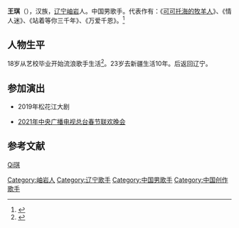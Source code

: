 {{Otheruses|other=名为王琪的其他人物|王琪}}
{{BLPsources|time=2021-03-03T08:37:02+00:00}}
'''王琪'''（{{Bd|1986年}}），汉族，[[辽宁|辽宁]][[岫岩|岫岩]]人。中国男歌手。代表作有：《[[可可托海的牧羊人|可可托海的牧羊人]]》、《情人迷》、《站着等你三千年》、《万爱千恩》。<ref name=":0">{{Cite web|title=封面会客厅丨 《可可托海的牧羊人》火遍网络 神秘音乐人王琪：我在新疆奋斗了十年|url=http://gz.people.com.cn/n2/2020/1124/c361328-34434419.html|accessdate=2021-03-03|author=杜恩湖|work=|publisher=封面新闻}}</ref>

==人物生平==

18岁从艺校毕业开始流浪歌手生活<ref>{{Cite web|title=《梦工厂》秦海璐反攻小鲜肉 上演“强吻”大戏|url=https://ent.163.com/16/0327/09/BJ5FBRQ500031GVS.html|accessdate=2021-03-03|date=2016-03-27|last=|publisher=网易娱乐}}</ref>。23岁去新疆生活10年。后返回辽宁。

==参加演出==

*2019年松花江大剧

*[[2021年中央广播电视总台春节联欢晚会|2021年中央广播电视总台春节联欢晚会]]

==参考文献==
<references />
[[分类:王姓|Qi琪]]
[[Category:岫岩人|Category:岫岩人]]
[[Category:辽宁歌手|Category:辽宁歌手]]
[[Category:中国男歌手|Category:中国男歌手]]
[[Category:中国创作歌手|Category:中国创作歌手]]
{{bio-stub}}